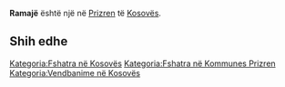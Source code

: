{{Fshat në 
 | Emri                = Ramajë
 | EmriAlt                = 
 | NAME_SHORT_FORM=      
 | NAME_GENERIC=      
 | NAME_SORT_NAME_RO=      RAMAJE
 | FULL_NAME_RO = Ramajë
 | FULL_NAME_ND_RO=Ramaje
 | SORT_NAME_RG=RAMAJE
 | FULL_NAME_RG=Ramajë
 | FULL_NAME_ND_RG=Ramaje
 | SRP_NAME_SHORT_FORM=      
 | SRP_NAME_GENERIC=      
 | SRP_NAME_SORT_NAME_RO=      
 | SRP_FULL_NAME_RO = 
 | SRP_FULL_NAME_ND_RO=
 | SRP_SORT_NAME_RG=
 | SRP_FULL_NAME_RG=
 | SRP_FULL_NAME_ND_RG=
 | Emri (Rasa dhanore) = 
 | Figura              = 
 | Shteti              = Kosovo
 | Komuna              = Prizren
 | Kodi postar         = 
 | Sipërfaqja          = 

 | Popullsia           = 

 | Regj. i popullsisë  = 
 | Dend. e popullsisë  = 
 | Faqja zyrtare       = 
 <!--- Koordinatat ----> 
 | Gjerësia            = 42.291667
 | Gjatësia            = 20.593889
 | Lartësia            = 
}}
'''Ramajë''' është një [[]] në [[Prizren]] të [[Kosovës]].

<!-- == Gjeografia == -->
<!-- == Historia == -->
<!-- == Demografia == -->
== Shih edhe ==
{{Komuna Prizren}}
{{Kosovo-Administrata-Cung}}

[[Kategoria:Fshatra në Kosovës]]
[[Kategoria:Fshatra në Kommunes Prizren]]
[[Kategoria:Vendbanime në Kosovës]]